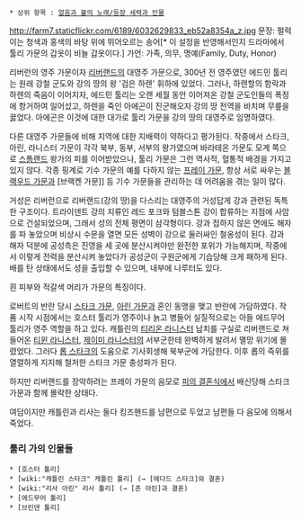  * 상위 항목 : [[얼음과 불의 노래/등장 세력과 인물]]

http://farm7.staticflickr.com/6189/6032629833_eb52a8354a_z.jpg
문장: 펄럭이는 청색과 홍색의 바탕 위에 뛰어오르는 송어[* 이 설정을 반영해서인지 드라마에서 툴리 가문의 갑옷이 비늘 갑옷이다.]
가언: 가족, 의무, 명예(Family, Duty, Honor)

리버런의 영주 가문이자 [[리버랜드]]의 대영주 가문으로, 300년 전 영주였던 에드민 툴리는 원래 강철 군도와 강의 땅의 왕 '검은 하렌' 휘하에 있었다. 그러나, 하렌할의 함락과 하렌의 죽음이 이어지자, 에드민 툴리는 오랜 세월 동안 이어져온 강철 군도인들의 폭정에 항거하여 일어섰고, 하렌을 죽인 아에곤이 진군해오자 강의 땅 전역을 바치며 무릎을 꿇었다. 아에곤은 이것에 대한 대가로 툴리 가문을 강의 땅의 대영주로 임명하였다.

다른 대영주 가문들에 비해 지역에 대한 지배력이 약하다고 평가된다. 작중에서 스타크, 아린, 라니스터 가문이 각각 북부, 동부, 서부의 왕가였으며 바라테온 가문도 모계 쪽으로 [[스톰랜드]] 왕가의 피를 이어받았으나, 툴리 가문은 그런 역사적, 혈통적 배경을 가지고 있지 않다. 각종 핑계로 기수 가문의 예를 다하지 않는 [[프레이 가문]], 항상 서로 싸우는 [[블랙우드 가문]]과 [브랙켄 가문]] 등 기수 가문들을 관리하는 데 어려움을 겪는 일이 많다.

거성은 리버런으로 리버랜드(강의 땅)을 다스리는 대영주의 거성답게 강과 관련된 독특한 구조이다. 트라이덴트 강의 지류인 레드 포크와 텀블스톤 강이 합류하는 지점에 사암으로 건설되었으며, 그래서 성의 전체 평면이 삼각형이다. 강과 접하지 않은 면에도 해자를 파 놓았으며 비상시 수문을 열면 모든 성벽이 강으로 둘러싸인 철옹성이 된다. 강과 해자 덕분에 공성측은 진영을 세 곳에 분산시켜야만 완전한 포위가 가능해지며, 작중에서 이렇게 전력을 분산시켜 놓았다가 공성군이 구원군에게 기습당해 크게 패하게 된다. 배를 탄 상태에서도 성을 출입할 수 있으며, 내부에 나루터도 있다.

흰 피부와 적갈색 머리가 가문의 특징이다.

로버트의 반란 당시 [[스타크 가문]], [[아린 가문]]과 혼인 동맹을 맺고 반란에 가담하였다. 작품 시작 시점에서는 호스터 툴리가 영주이나 늙고 병들어 실질적으로는 아들 에드무어 툴리가 영주 역할을 하고 있다. 캐틀린의 [[티리온 라니스터]] 납치를 구실로 리버랜드로 쳐들어온 [[티윈 라니스터]], [[제이미 라니스터]]의 서부군한테 완벽하게 발려서 멸망 위기에 몰렸었다. 그러다 [[롭 스타크]]의 도움으로 기사회생해 북부군에 가담한다. 이후 롭의 즉위를 열렬하게 지지해 철저한 스타크 가문 충성파가 된다.

하지만 리버랜드를 장악하려는 프레이 가문의 음모로 [[피의 결혼식]]에서 배신당해 스타크 가문과 함께 몰락한 상태다.

여담이지만 캐틀린과 리사는 둘다 킹즈핸드를 남편으로 두었고 남편들 다 음모에 의해서 죽었다.  

=== 툴리 가의 인물들 ===
 * [호스터 툴리]
 * [wiki:"캐틀린 스타크" 캐틀린 툴리] (→ [에다드 스타크]와 결혼)
 * [wiki:"리사 아린" 리사 툴리] (→ [존 아린]과 결혼)
 * [에드무어 툴리]
 * [브린덴 툴리]
